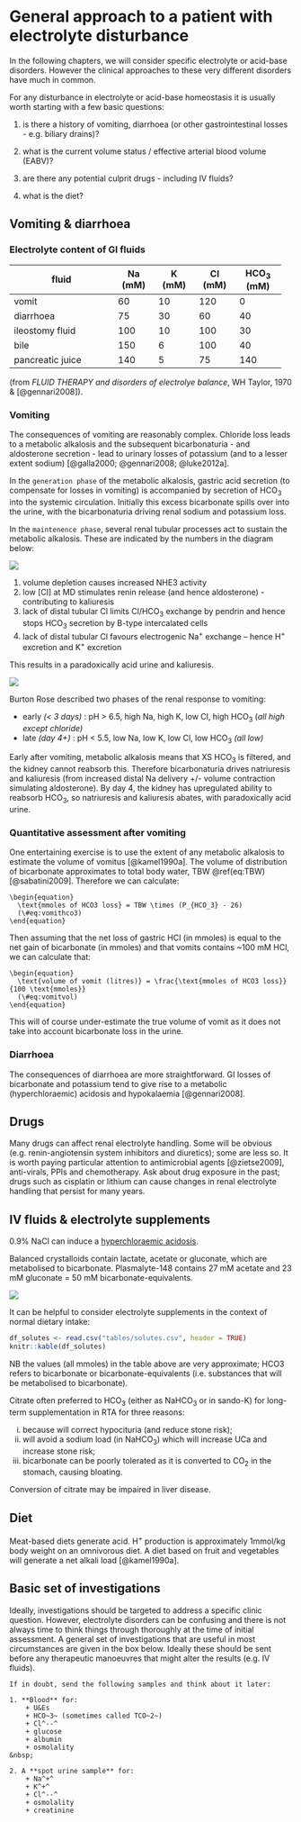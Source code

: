 # General approach to a patient with electrolyte disturbance

In the following chapters, we will consider specific electrolyte or acid-base disorders.  However the clinical approaches to these very different disorders have much in common.  

For any disturbance in electrolyte or acid-base homeostasis it is usually worth starting with a few basic questions:

1) is there a history of vomiting, diarrhoea (or other gastrointestinal losses - e.g. biliary drains)?  

2) what is the current volume status / effective arterial blood volume (EABV)?  

3) are there any potential culprit drugs - including IV fluids?  

4) what is the diet?  

## Vomiting & diarrhoea {#vomit}

### Electrolyte content of GI fluids

+--------------------------+----------+----------+----------+-----------+
|fluid                     |Na (mM)   |K (mM)    |Cl (mM)   |HCO~3~ (mM)|
+==========================+==========+==========+==========+===========+
|vomit                     |60        |10        |120       |0          |
+--------------------------+----------+----------+----------+-----------+
|diarrhoea                 |75        |30        |60        |40         |
+--------------------------+----------+----------+----------+-----------+
|ileostomy fluid           |100       |10        |100       |30         |
+--------------------------+----------+----------+----------+-----------+
|bile                      |150       |6         |100       |40         |
+--------------------------+----------+----------+----------+-----------+
|pancreatic juice          |140       |5         |75        |140        |
+--------------------------+----------+----------+----------+-----------+

(from *FLUID THERAPY and disorders of electrolye balance*, WH Taylor, 1970 & [@gennari2008]).  

### Vomiting

The consequences of vomiting are reasonably complex.  Chloride loss leads to a metabolic alkalosis and the subsequent bicarbonaturia - and aldosterone secretion - lead to urinary losses of potassium (and to a lesser extent sodium) [@galla2000; @gennari2008; @luke2012a].  

In the `generation phase` of the metabolic alkalosis, gastric acid secretion (to compensate for losses in vomiting) is accompanied by secretion of HCO~3~ into the systemic circulation.  Initially this excess bicarbonate spills over into the urine, with the bicarbonaturia driving renal sodium and potassium loss.  

In the `maintenence phase`, several renal tubular processes act to sustain the metabolic alkalosis.  These are indicated by the numbers in the diagram below: 

![](figures/vomiting1.png)

1) volume depletion causes increased NHE3 activity  
2) low [Cl] at MD stimulates renin release (and hence aldosterone) - contributing to kaliuresis  
3) lack of distal tubular Cl limits Cl/HCO~3~ exchange by pendrin and hence stops HCO~3~ secretion by B-type intercalated cells  
4) lack of distal tubular Cl favours electrogenic Na^+^ exchange – hence H^+^ excretion and K^+^ excretion  

This results in a paradoxically acid urine and kaliuresis.  

![](figures/vomiting2.png)

Burton Rose described two phases of the renal response to vomiting:

+  early *(\< 3 days)* : pH \> 6.5, high Na, high K, low Cl, high HCO~3~ (*all high except chloride)*
+  late *(day 4+)* : pH \< 5.5, low Na, low K, low Cl, low HCO~3~ *(all low)*

Early after vomiting, metabolic alkalosis means that XS HCO~3~ is filtered, and the kidney cannot reabsorb this. Therefore bicarbonaturia drives natriuresis and kaliuresis (from increased distal Na delivery +/- volume contraction simulating aldosterone). By day 4, the kidney has upregulated ability to reabsorb HCO~3~, so natriuresis and kaliuresis abates, with paradoxically acid urine.  

### Quantitative assessment after vomiting

One entertaining exercise is to use the extent of any metabolic alkalosis to estimate the volume of vomitus [@kamel1990a].  The volume of distribution of bicarbonate approximates to total body water, TBW \@ref(eq:TBW) [@sabatini2009].  Therefore we can calculate:

```block2
\begin{equation}
  \text{mmoles of HCO3 loss} = TBW \times (P_{HCO_3} - 26)
  (\#eq:vomithco3)
\end{equation}
```

Then assuming that the net loss of gastric HCl (in mmoles) is equal to the net gain of bicarbonate (in mmoles) and that vomits contains \~100 mM HCl, we can calculate that:

```block2
\begin{equation}
  \text{volume of vomit (litres)} = \frac{\text{mmoles of HCO3 loss}}{100 \text{mmoles}} 
  (\#eq:vomitvol)
\end{equation}
```

This will of course under-estimate the true volume of vomit as it does not take into account bicarbonate loss in the urine.  


### Diarrhoea

The consequences of diarrhoea are more straightforward.  GI losses of bicarbonate and potassium tend to give rise to a metabolic (hyperchloraemic) acidosis and hypokalaemia [@gennari2008].  


## Drugs 

Many drugs can affect renal electrolyte handling.  Some will be obvious (e.g. renin-angiotensin system inhibitors and diuretics); some are less so.  It is worth paying particular attention to antimicrobial agents [@zietse2009], anti-virals, PPIs and chemotherapy.  Ask about drug exposure in the past; drugs such as cisplatin or lithium can cause changes in renal electrolyte handling that persist for many years.  


## IV fluids & electrolyte supplements

0.9% NaCl can induce a [hyperchloraemic acidosis](#HCMA).

Balanced crystalloids contain lactate, acetate or gluconate, which are metabolised to bicarbonate.  Plasmalyte-148 contains 27 mM acetate and 23 mM gluconate = 50 mM bicarbonate-equivalents.  

![](figures/crystalloids.png)

It can be helpful to consider electrolyte supplements in the context of normal dietary intake:  

```r
df_solutes <- read.csv("tables/solutes.csv", header = TRUE)
knitr::kable(df_solutes)

```

NB the values (all mmoles) in the table above are very approximate; HCO3 refers to bicarbonate or bicarbonate-equivalents (i.e. substances that will be metabolised to bicarbonate).   

Citrate often preferred to HCO~3~ (either as NaHCO~3~ or in sando-K) for long-term supplementation in RTA for three reasons:  

i) because will correct hypocituria (and reduce stone risk);  
ii) will avoid a sodium load (in NaHCO~3~) which will increase UCa and increase stone risk;  
iii) bicarbonate can be poorly tolerated as it is converted to CO~2~ in the stomach, causing bloating.  

Conversion of citrate may be impaired in liver disease.    

<!--
### Electrolyte supplements

Bicarbonate:  

- 1.26% NaHCO~3~ is 150 mM  
- 8.4% NaHCO~3~ is 1M  
- 2g qds = 8g = \~ 100 mmol HCO~3~

Potassium:  

- Kcitrate, 10 ml contains \~ 12 mmol citrate (= 12 mmol HCO~3~ equivalent) and 30 mmol K  
- SandoK, 2tabs qds contains 100 mmol K^+^ + 64 mmol Cl^--^ + 32 mmol HCO~3~    -->


## Diet  

Meat-based diets generate acid.  H^+^ production is approximately 1mmol/kg body weight on an omnivorous diet.  A diet based on fruit and vegetables will generate a net alkali load [@kamel1990a].  


## Basic set of investigations

Ideally, investigations should be targeted to address a specific clinic question. However, electrolyte disorders can be confusing and there is not always time to think things through thoroughly at the time of initial assessment.  A general set of investigations that are useful in most circumstances are given in the box below.  Ideally these should be sent before any therapeutic manoeuvres that might alter the results (e.g. IV fluids).  

```block2
If in doubt, send the following samples and think about it later:  

1. **Blood** for:
    + U&Es  
    + HCO~3~ (sometimes called TCO~2~)  
    + Cl^--^  
    + glucose  
    + albumin  
    + osmolality  
&nbsp; 

2. A **spot urine sample** for:
    + Na^+^  
    + K^+^  
    + Cl^--^  
    + osmolality  
    + creatinine  

```


